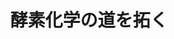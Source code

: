 ﻿---
title: "酵素化学の道を拓く"
category: "理学院"
vol: 73
interviewee: "江口 正"
url: "http://www.chemistry.titech.ac.jp/~eguchi/"
tags: ["人間","化学","生物","合成","反応"]
pdf: "73-4-eguchi.pdf"
career: ""
pdfurl: "73-4-eguchi/73-4-eguchi.pdf"
preface: "化学反応を進める際、触媒として関与しているのが酵素である。人間は昔から、アルコール発酵やイースト発酵など、酵素の力を借りてきた。現在では、酵素は化学プラントで触媒として用いられ、新薬として承認される化合物の合成にも関与して、化学工業になくてはならない存在である。江口研究室では、微生物が合成する化合物がどのように合成されているのか、どのような機能をもつのかを化学の視点から明らかにしようとしている。本稿ではこのような先生の研究の中からいくつかの酵素を紹介する。"
---
